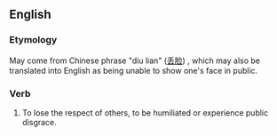 ==English==
===Etymology===
May come from Chinese phrase "diu lian" ([[丢脸]]) , which may also be translated into English as being unable to show one's face in public.

===Verb===
{{infl|en|verb|head=to [[lose]] [[face]]}}
# {{idiom}} To lose the respect of others, to be humiliated or experience public disgrace.